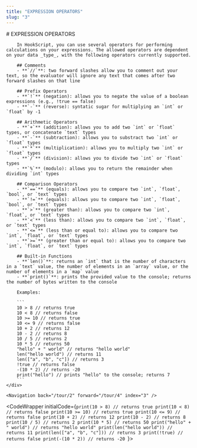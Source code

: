 ```yaml
---
title: "EXPRESSION OPERATORS"
slug: "3"
---
```



<InstructionsWrapper>
	<div className="instructions-main">
		# EXPRESSION OPERATORS

		In HookScript, you can use several operators for performing calculations on your expressions. The allowed operators are dependent on your data _type_, with the following operators currently supported.

		## Comments
		- **`//`**: two forward slashes allow you to comment out your text, so the evaluator will ignore any text that comes after two forward slashes on that line
		
		## Prefix Operators
		- **`!`** (negation): allows you to negate the value of a boolean expressions (e.g., !true == false)
		- **`-`** (reverse): syntatic sugar for multiplying an `int` or `float` by -1

		## Arithmetic Operators
		- **`+`** (addition): allows you to add two `int` or `float` types, or concatenate `text` types
		- **`-`** (subtraction): allows you to substract two `int` or `float` types
		- **`*`** (multiplication): allows you to multiply two `int` or `float` types
		- **`/`** (division): allows you to divide two `int` or `float` types
		- **`%`** (modulo): allows you to return the remainder when dividing `int` types

		## Comparison Operators
		- **`==`** (equals): allows you to compare two `int`, `float`, `bool`, or `text` types
		- **`!=`** (equals): allows you to compare two `int`, `float`, `bool`, or `text` types
		- **`>`** (greater than): allows you to compare two `int`, `float`, or `text` types
		- **`<`** (less than): allows you to compare two `int`, `float`, or `text` types
		- **`<=`** (less than or equal to): allows you to compare two `int`, `float`, or `text` types
		- **`>=`** (greater than or equal to): allows you to compare two `int`, `float`, or `text` types

		## Built-in Functions
		- **`len()`**: returns an `int` that is the number of characters in a `text` value, the number of elements in an `array` value, or the number of elements in a `map` value
		- **`print()`**: prints the provided value to the console; returns the number of bytes written to the console

		Examples:

		```
		10 > 8 // returns true
		10 < 8 // returns false
		10 >= 10 // returns true
		10 <= 9 // returns false
		10 + 2 // returns 12
		10 - 2 // returns 8
		10 / 5 // returns 2
		10 * 5 // returns 50
		"hello" + " world" // returns "hello world"
		len("hello world") // returns 11
		len(["a", "b", "c"]) // returns 3
		!true // returns false
		-(10 * 2) // returns -20
		print("hello") // prints "hello" to the console; returns 7
		```
	</div>

	<Navigation back="/tour/2" forward="/tour/4" index="3" />

</InstructionsWrapper>

<CodeWrapper initialCode={`print(10 > 8) // returns true
print(10 < 8) // returns false
print(10 >= 10) // returns true
print(10 <= 9) // returns false
print(10 + 2) // returns 12
print(10 - 2) // returns 8
print(10 / 5) // returns 2
print(10 * 5) // returns 50
print("hello" + " world") // returns "hello world"
print(len("hello world")) // returns 11
print(len(["a", "b", "c"])) // returns 3
print(!true) // returns false
print(-(10 * 2)) // returns -20
`}>
</CodeWrapper>